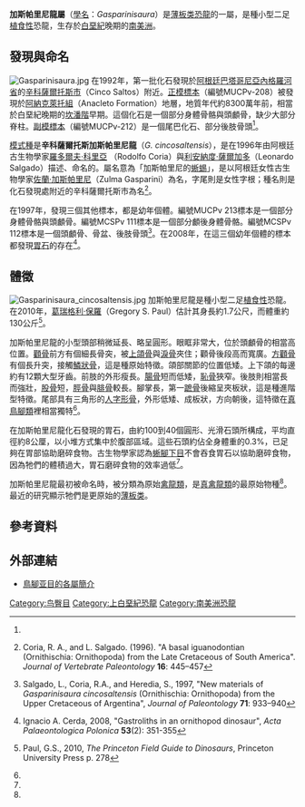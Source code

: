 {{Automatic taxobox
| name = 加斯帕里尼龍屬
| status = fossil
| image = Gasparinisaura BW.jpg
| image_width = 250px
| image_caption = 加斯帕里尼龍的想像圖
| fossil_range = {{fossil_range|85}}晚[[白堊紀|白堊紀]]
| taxon = Gasparinisaura
| authority = [[羅多爾夫·科里亞|Coria]] & [[利安納度·薩爾加多|Salgado]], 1996
| type_species = 辛科薩爾托斯加斯帕里尼龍<br>''Gasparinisaura cincosaltensis''
}}

'''加斯帕里尼龍屬'''（[[學名|學名]]：''Gasparinisaura''）是[[薄板类|薄板类]][[恐龍|恐龍]]的一屬，是種小型二足[[植食性|植食性]]恐龍，生存於[[白堊紀|白堊紀]]晚期的[[南美洲|南美洲]]。

==發現與命名==
[[Image:Gasparinisaura.jpg|thumb]]
在1992年，第一批化石發現於[[阿根廷|阿根廷]][[巴塔哥尼亞|巴塔哥尼亞]][[內格羅河省_(阿根廷)|內格羅河省]]的[[辛科薩爾托斯市|辛科薩爾托斯市]]（Cinco Saltos）附近。[[正模標本|正模標本]]（編號MUCPv-208）被發現於[[阿納克萊托組|阿納克萊托組]]（Anacleto Formation）地層，地質年代約8300萬年前，相當於白堊紀晚期的[[坎潘階|坎潘階]]早期。這個化石是一個部分身體骨骼與頭顱骨，缺少大部分脊柱。[[副模標本|副模標本]]（編號MUCPv-212）是一個尾巴化石、部分後肢骨頭<ref name=Coria1996/>。

[[模式種|模式種]]是'''辛科薩爾托斯加斯帕里尼龍'''（''G. cincosaltensis''），是在1996年由阿根廷古生物學家[[羅多爾夫·科里亞|羅多爾夫·科里亞]] （Rodolfo Coria）與[[利安納度·薩爾加多|利安納度·薩爾加多]]（Leonardo Salgado）描述、命名的。屬名意為「加斯帕里尼的[[蜥蜴|蜥蜴]]」，是以阿根廷女性古生物學家[[佐蘭·加斯帕里尼|佐蘭·加斯帕里尼]]（Zulma Gasparini）為名，字尾則是女性字根；種名則是化石發現處附近的辛科薩爾托斯市為名<ref name=Coria1996>{{en}}Coria, R. A., and L. Salgado. (1996). "A basal iguanodontian (Ornithischia: Ornithopoda) from the Late Cretaceous of South America". ''Journal of Vertebrate Paleontology'' '''16''': 445–457</ref>。

在1997年，發現三個其他標本，都是幼年個體。編號MUCPv 213標本是一個部分身體骨骼與頭顱骨。編號MCSPv 111標本是一個部分顱後身體骨骼。編號MCSPv 112標本是一個頭顱骨、骨盆、後肢骨頭<ref>{{en}}Salgado, L., Coria, R.A., and Heredia, S., 1997, "New materials of ''Gasparinisaura cincosaltensis'' (Ornithischia: Ornithopoda) from the Upper Cretaceous of Argentina", ''Journal of Paleontology'' '''71''': 933–940</ref>。在2008年，在這三個幼年個體的標本都發現[[胃石|胃石]]的存在<ref name=Cerda2008>{{en}}Ignacio A. Cerda, 2008, "Gastroliths in an ornithopod dinosaur", ''Acta Palaeontologica Polonica'' '''53'''(2): 351-355</ref>。

==體徵==
[[Image:Gasparinisaura_cincosaltensis.jpg|thumb]]
加斯帕里尼龍是種小型二足[[植食性|植食性]]恐龍。在2010年，[[葛瑞格利·保羅|葛瑞格利·保羅]]（Gregory S. Paul）估計其身長約1.7公尺，而體重約130公斤<ref>{{en}}Paul, G.S., 2010, ''The Princeton Field Guide to Dinosaurs'', Princeton University Press p. 278</ref>。

加斯帕里尼龍的小型頭部稍微延長、略呈圓形。眼眶非常大，位於頭顱骨的相當高位置。[[顴骨|顴骨]]前方有個細長骨突，被[[上頜骨|上頜骨]]與[[淚骨|淚骨]]夾住；顴骨後段高而寬廣。[[方顴骨|方顴骨]]有個長升突，接觸[[鱗狀骨|鱗狀骨]]，這是種原始特徵。頜部關節的位置低矮。上下頜的每邊約有12顆大型牙齒。前肢的外形瘦長。[[腸骨|腸骨]]短而低矮，[[恥骨|恥骨]]狹窄。後肢則相當長而強壯，[[股骨|股骨]]短，[[脛骨|脛骨]]與[[腓骨|腓骨]]較長。腳掌長，第一[[蹠骨|蹠骨]]後縮呈夾板狀，這是種進階型特徵。尾部具有三角形的[[人字形骨|人字形骨]]，外形低矮、成板狀，方向朝後，這特徵在[[真鳥腳類|真鳥腳類]]裡相當獨特<ref name=Coria1996/>。

在加斯帕里尼龍化石發現的胃石，由約100到40個圓形、光滑石頭所構成，平均直徑約8公厘，以小堆方式集中於腹部區域。這些石頭約佔全身體重的0.3%，已足夠在胃部協助磨碎食物。古生物學家認為[[蜥腳下目|蜥腳下目]]不會吞食胃石以協助磨碎食物，因為牠們的體積過大，胃石磨碎食物的效率過低<ref name=Cerda2008/>。

加斯帕里尼龍最初被命名時，被分類為原始[[禽龍類|禽龍類]]，是[[真禽龍類|真禽龍類]]的最原始物種<ref name=Coria1996/>。最近的研究顯示牠們是更原始的[[薄板类|薄板类]]。

==參考資料==
<div class="references-small">
<references></references>
</div>

==外部連結==
*{{en}}[https://web.archive.org/web/20130927064547/http://www.thescelosaurus.com/ornithopoda.htm 鳥腳亚目的各屬簡介]

{{Ornithopoda|O.}}
{{Taxonbar|from=Q2704268}}

[[Category:鸟臀目|Category:鸟臀目]]
[[Category:上白堊紀恐龍|Category:上白堊紀恐龍]]
[[Category:南美洲恐龍|Category:南美洲恐龍]]